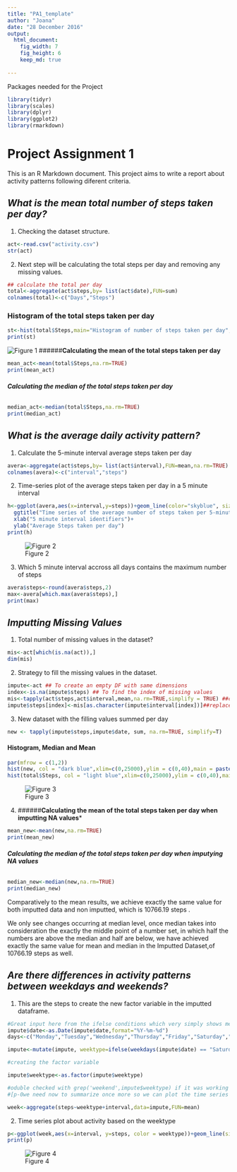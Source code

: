 ---
title: "PA1_template"
author: "Joana"
date: "28 December 2016"
output:
  html_document:
    fig_width: 7
    fig_height: 6
    keep_md: true  
    
---
######## Packages needed for the Project
```{r}

library(tidyr)
library(scales)
library(dplyr)
library(ggplot2)
library(rmarkdown)
```
# **Project Assignment 1**

This is an R Markdown document.
This project aims to write a report about activity patterns following diferent criteria.


## *What is the mean total number of steps taken per day?*

1. Checking the dataset structure.

```{r}
act<-read.csv("activity.csv")
str(act)

```
2. Next step will be calculating the total steps per day and removing any missing values.

```{r}

## calculate the total per day
total<-aggregate(act$steps,by= list(act$date),FUN=sum)
colnames(total)<-c("Days","Steps")

```

### Histogram of the total steps taken per day

```{r, echo=TRUE}
st<-hist(total$Steps,main="Histogram of number of steps taken per day",xlab="Total steps taken per day", col="skyblue")
print(st)
```

![Figure 1](https://github.com/Joanap08/RepData_PeerAssessment1/blob/master/unnamed-chunk-4-1.png)
######**Calculating the mean of the total steps taken per day**

```{r}
mean_act<-mean(total$Steps,na.rm=TRUE)
print(mean_act)
```
###### **Calculating the median of the total steps taken per day**
```{r}
median_act<-median(total$Steps,na.rm=TRUE)
print(median_act)
```

## *What is the average daily activity pattern?*

1. Calculate the 5-minute interval average steps taken per day

```{r}
avera<-aggregate(act$steps,by= list(act$interval),FUN=mean,na.rm=TRUE)
colnames(avera)<-c("interval","steps")
```

2. Time-series plot of the average steps taken per day in a 5 minute interval

```{r,echo=TRUE}
h<-ggplot(avera,aes(x=interval,y=steps))+geom_line(color="skyblue", size=1)+
  ggtitle("Time series of the average number of steps taken per 5-minute interval")+
  xlab("5 minute interval identifiers")+
  ylab("Average Steps taken per day")
print(h)
```
![Figure 2](https://github.com/Joanap08/RepData_PeerAssessment1/blob/master/unnamed-chunk-8-1.png)

3. Which 5 minute interval accross all days contains the maximum number of steps

```{r}
avera$steps<-round(avera$steps,2)
max<-avera[which.max(avera$steps),]
print(max)
```

## *Imputting Missing Values*
1. Total number of missing values in the dataset?
```{r}
mis<-act[which(is.na(act)),]
dim(mis)
```
2. Strategy to fill the missing values in the dataset.
```{r}
impute<-act ## To create an empty DF with same dimensions
index<-is.na(impute$steps) ## To find the index of missing values
mis<-tapply(act$steps,act$interval,mean,na.rm=TRUE,simplify = TRUE) ##calculate new values
impute$steps[index]<-mis[as.character(impute$interval[index])]##replace them through index
```
3. New dataset with the filling values summed per day
```{r}
new <- tapply(impute$steps,impute$date, sum, na.rm=TRUE, simplify=T)
```

#### Histogram, Median and Mean

```{r,echo=TRUE}
par(mfrow = c(1,2))
hist(new, col = "dark blue",xlim=c(0,25000),ylim = c(0,40),main = paste("Histogram (Imputed)"),xlab= "Total steps taken per day",adj=0.5)
hist(total$Steps, col = "light blue",xlim=c(0,25000),ylim = c(0,40),main = paste("Histogram (Non-Imputed)"),xlab = "Total steps taken per day", adj=0.5)
```

![Figure 3](https://github.com/Joanap08/RepData_PeerAssessment1/blob/master/unnamed-chunk-13-1.png)

4. 
######**Calculating the mean of the total steps taken per day when imputting NA values***

```{r}
mean_new<-mean(new,na.rm=TRUE)
print(mean_new)
```
###### **Calculating the median of the total steps taken per day when imputying NA values**
```{r}
median_new<-median(new,na.rm=TRUE)
print(median_new)
```

Comparatively to the mean results, we achieve exactly the same value for both imputted data and non imputted, which is 10766.19 steps . 

We only see changes occurring at median level, once median takes into consideration the exactly the middle point of a number set, in which half the numbers are above the median and half are below, we have achieved exactly the same value for mean and median in the Imputted Dataset,of 10766.19 steps as well.


## *Are there differences in activity patterns between weekdays and weekends?*

1. This are the steps to create the new factor variable in the imputted dataframe.

```{r}
#Great input here from the ifelse conditions which very simply shows me how to tackle this matter, by using mutate to generate this extra column) ifelse(test, yes, no)
impute$date<-as.Date(impute$date,format="%Y-%m-%d") 
days<-c("Monday","Tuesday","Wednesday","Thursday","Friday","Saturday","Sunday")

impute<-mutate(impute, weektype=ifelse(weekdays(impute$date) == "Saturday"|weekdays(impute$date) =="Sunday","weekend","weekday"))

#creating the factor variable

impute$weektype<-as.factor(impute$weektype)

#oduble checked with grep('weekend',impute$weektype) if it was working
#[p-0we need now to summarize once more so we can plot the time series

week<-aggregate(steps~weektype+interval,data=impute,FUN=mean) 
```

2. Time series plot about activity based on the weektype

```{r,echo=TRUE}
p<-ggplot(week,aes(x=interval, y=steps, color = weektype))+geom_line(size=1)+ facet_grid(weektype~.)
print(p)
```

![Figure 4](https://github.com/Joanap08/RepData_PeerAssessment1/blob/master/unnamed-chunk-17-1.png)
